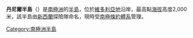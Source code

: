 {{Coord|72|50|S|169|35|E|source:GNIS|display=title}}

'''丹尼爾半島'''（{{lang-en|Daniell Peninsula}}）是[[南極洲|南極洲]]的[[半島|半島]]，位於[[維多利亞地|維多利亞地]]沿岸，最高點[[海拔|海拔]]高度2,000米，該半島由[[新西蘭|新西蘭]]探險隊命名，現時受[[南極條約體系|南極條約體系]]管理。

{{DEFAULTSORT:Daniell Peninsula}}
[[Category:南極洲半島|Category:南極洲半島]]


{{BorchgrevinkCoast-geo-stub}}